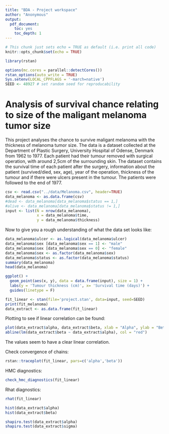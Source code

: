 ```yaml
---
title: "BDA - Project workspace"
author: "Anonymous"
output: 
  pdf_document: 
    toc: yes
    toc_depth: 1
---
```


```r
# This chunk just sets echo = TRUE as default (i.e. print all code)
knitr::opts_chunk$set(echo = TRUE)
```

```r
library(rstan)

options(mc.cores = parallel::detectCores())
rstan_options(auto_write = TRUE)
Sys.setenv(LOCAL_CPPFLAGS = '-march=native')
SEED <- 48927 # set random seed for reproducability
```


# Analysis of survival chance relating to size of the maligant melanoma tumor size

This project analyses the chance to survive maligant melanoma with the thickness of melanoma tumor size. The data is a dataset collected at the Department of Plastic Surgery, University Hospital of Odense, Denmark from 1962 to 1977. Each patient had their tumour removed with surgical operation, with around 2,5cm of the surrounding skin. The dataset contains the survival time of each patient after the surgery, information about the patient (survived/died, sex, age), year of the operation, thickness of the tumour and if there were ulcers present in the tumour. The patients were followed to the end of 1977.

```r
csv <- read.csv("../data/Melanoma.csv", header=TRUE)
data_melanoma <- as.data.frame(csv)
#dead <- data_melanoma[data_melanoma$status == 1,]
#alive <- data_melanoma[data_melanoma$status != 1,]
input <- list(N = nrow(data_melanoma),
              x = data_melanoma$time,
              y = data_melanoma$thickness)
```

Now to give you a rough understanding of what the data set looks like:

```r
data_melanoma$ulcer <- as.logical(data_melanoma$ulcer)
data_melanoma$sex [data_melanoma$sex == 1] <- "male"
data_melanoma$sex [data_melanoma$sex == 0] <- "female"
data_melanoma$sex <- as.factor(data_melanoma$sex)
data_melanoma$status <- as.factor(data_melanoma$status)
summary(data_melanoma)
head(data_melanoma)
```


```r
ggplot() +
  geom_point(aes(x, y), data = data.frame(input), size = 1) +
  labs(y = 'Tumour thickness (cm)', x= 'Survival time (days)') +
  guides(linetype = F)
```


```r
fit_linear <- stan(file='project.stan', data=input, seed=SEED)
print(fit_melanoma)
data_extract <- as.data.frame(fit_linear)
```

Plotting to see if linear correlation can be found:

```r
plot(data_extract$alpha, data_extract$beta, xlab = "Alpha", ylab = "Beta")
abline(lm(data_extract$beta ~ data_extract$alpha), col = "red")
```

The values seem to have a clear linear correlation.

Check convergence of chains:
```r
rstan::traceplot(fit_linear, pars=c('alpha','beta'))
```


HMC diagnostics:
```r
check_hmc_diagnostics(fit_linear)
```


Rhat diagnostics:

```r
rhat(fit_linear)
```


```r
hist(data_extract$alpha)
hist(data_extract$beta)
```


```r
shapiro.test(data_extract$alpha)
shapiro.test(data_extract$sigma)
```

